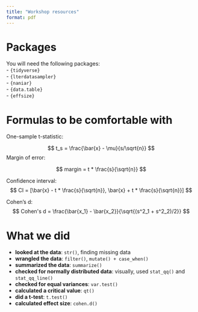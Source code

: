 ```yaml
---
title: "Workshop resources"
format: pdf
---
```


# Packages

You will need the following packages:  
- `{tidyverse}`  
- `{lterdatasampler}`  
- `{naniar}`  
- `{data.table}`  
- `{effsize}`  

# Formulas to be comfortable with

One-sample t-statistic:

$$
t_s = \frac{\bar{x} - \mu}{s/\sqrt{n}}
$$
Margin of error:

$$
margin = t * \frac{s}{\sqrt{n}}
$$

Confidence interval:
$$
CI = [\bar{x} - t * \frac{s}{\sqrt{n}}, \bar{x} + t * \frac{s}{\sqrt{n}}]
$$

Cohen's d: 
$$
Cohen's d = \frac{\bar{x_1} - \bar{x_2}}{\sqrt{(s^2_1 + s^2_2)/2}}
$$

# What we did

- **looked at the data**: `str()`, finding missing data  
- **wrangled the data**: `filter()`, `mutate() + case_when()`  
- **summarized the data**: `summarize()`  
- **checked for normally distributed data**: visually, used `stat_qq()` and `stat_qq_line()`  
- **checked for equal variances**: `var.test()`  
- **calculated a critical value**: `qt()`  
- **did a t-test**: `t.test()`  
- **calculated effect size**: `cohen.d()`  











